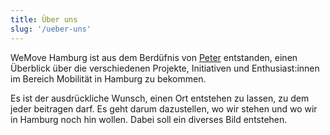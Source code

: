 ---
title: Über uns
slug: '/ueber-uns'
---

WeMove Hamburg ist aus dem Berdüfnis von [Peter](https://twitter.com/ppult) entstanden, einen Überblick über die verschiedenen Projekte, Initiativen und Enthusiast:innen im Bereich Mobilität in Hamburg zu bekommen.

Es ist der ausdrückliche Wunsch, einen Ort entstehen zu lassen, zu dem jeder beitragen darf. Es geht darum dazustellen, wo wir stehen und wo wir in Hamburg noch hin wollen. Dabei soll ein diverses Bild entstehen.
